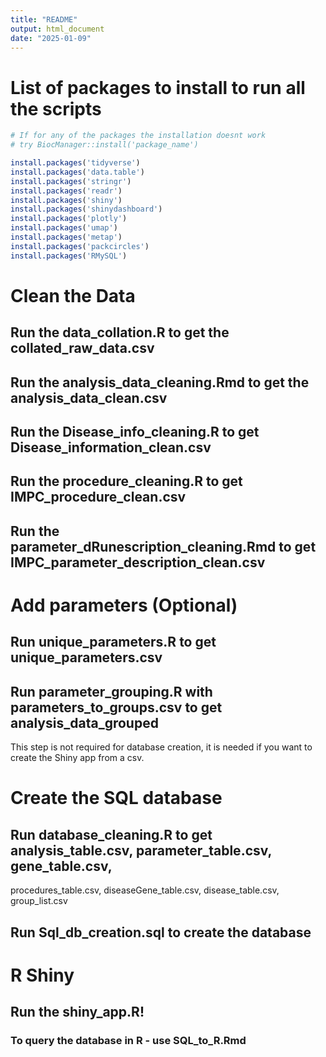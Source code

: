 ```yaml
---
title: "README"
output: html_document
date: "2025-01-09"
---
```

# **List of packages to install to run all the scripts**

```r

# If for any of the packages the installation doesnt work 
# try BiocManager::install('package_name')

install.packages('tidyverse')
install.packages('data.table')
install.packages('stringr')
install.packages('readr')
install.packages('shiny')
install.packages('shinydashboard')
install.packages('plotly')
install.packages('umap')
install.packages('metap')
install.packages('packcircles')
install.packages('RMySQL')

```

# **Clean the Data**

## Run the data_collation.R to get the collated_raw_data.csv

## Run the analysis_data_cleaning.Rmd to get the analysis_data_clean.csv

## Run the Disease_info_cleaning.R to get Disease_information_clean.csv

## Run the procedure_cleaning.R to get IMPC_procedure_clean.csv

## Run the parameter_dRunescription_cleaning.Rmd to get IMPC_parameter_description_clean.csv

# **Add parameters (Optional)** 

## Run unique_parameters.R to get unique_parameters.csv

## Run parameter_grouping.R with parameters_to_groups.csv to get analysis_data_grouped

This step is not required for database creation, it is needed if you want to create the Shiny app from a csv.

# **Create the SQL database**

## Run database_cleaning.R to get analysis_table.csv, parameter_table.csv, gene_table.csv,
procedures_table.csv, diseaseGene_table.csv, disease_table.csv, group_list.csv

## Run Sql_db_creation.sql to create the database 

# **R Shiny **

## Run the shiny_app.R!

### To query the database in R - use SQL_to_R.Rmd


